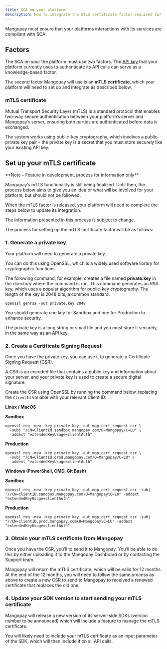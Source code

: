 ```yaml
---
title: SCA on your platform
description: How to integrate the mTLS certificate factor required for SCA on your platform
---
```


Mangopay must ensure that your platforms interactions with its services are compliant with SCA.

## Factors

The SCA on your the platform must use two factors. The [API key](/api-reference/overview/api-keys) that your platform currently uses to authenticate its API calls can serve as a knowledge-based factor. 

The second factor Mangopay will use is an **mTLS certificate**, which your platform will need to set up and integrate as described below.

### mTLS certificate

Mutual Transport Security Layer (mTLS) is a standard protocol that enables two-way secure authentication between your platform’s server and Mangopay’s server, ensuring both parties are authenticated before data is exchanged.

The system works using public-key cryptography, which involves a public-private key pair – the private key is a secret that you must store securely like your existing API key.

## Set up your mTLS certificate

<Note>
**Note – Feature in development, process for information only**

Mangopay’s mTLS functionality is still being finalized. Until then, the process below aims to give you an idea of what will be involved for your platform, but should not be followed.

When the mTLS factor is released, your platform will need to complete the steps below to update its integration.

The information presented in this process is subject to change.
</Note>

The process for setting up the mTLS certificate factor will be as follows: 

### 1. Generate a private key
    
Your platform will need to generate a private key. 

You can do this using OpenSSL, which is a widely used software library for cryptographic functions. 

The following command, for example, creates a file named **private.key** in the directory where the command is run. This command generates an RSA key, which uses a popular algorithm for public-key cryptography. The length of the key is 2048 bits, a common standard.

```shell
openssl genrsa -out private.key 2048 
```

You should generate one key for Sandbox and one for Production to enhance security. 

The private key is a long string or small file and you must store it securely, in the same way as an API key.
  
### 2. Create a Certificate Signing Request
  
Once you have the private key, you can use it to generate a Certificate Signing Request (CSR).

A CSR is an encoded file that contains a public key and information about your server, and your private key is used to create a secure digital signature. 

Create the CSR using OpenSSL by running the command below, replacing the `ClientId` variable with your relevant Client ID: 

**Linux / MacOS**

**Sandbox**

```shell
openssl req -new -key private.key -out mgp_cert_request.csr \
  -subj "/CN=ClientId.sandbox.mangopay.com/O=Mangopay/C=LU" \
  -addext "extendedKeyUsage=clientAuth"
```

**Production**

```shell
openssl req -new -key private.key -out mgp_cert_request.csr \
  -subj "/CN=ClientId.prod.mangopay.com/O=Mangopay/C=LU" \
  -addext "extendedKeyUsage=clientAuth"
```

**Windows (PowerShell, CMD, Git Bash)**

**Sandbox**

```shell
openssl req -new -key private.key -out mgp_cert_request.csr -subj "//CN=clientID.sandbox.mangopay.com\O=Mangopay\C=LU" -addext "extendedKeyUsage=clientAuth"
```

**Production**

```shell
openssl req -new -key private.key -out mgp_cert_request.csr -subj "//CN=clientID.prod.mangopay.com\O=Mangopay\C=LU" -addext "extendedKeyUsage=clientAuth"
```
  
### 3. Obtain your mTLS certificate from Mangopay
  
Once you have the CSR, you’ll to send it to Mangopay. You’ll be able to do this by either uploading it to the Mangopay Dashboard or by contacting the Support team. 

Mangopay will return the mTLS certificate, which will be valid for 12 months. At the end of the 12 months, you will need to follow the same process as above to create a new CSR to send to Mangopay to received a renewed certificate that replaces the old one.

### 4. Update your SDK version to start sending your mTLS certificate
  
Mangopay will release a new version of its server-side SDKs (version number to be announced) which will include a feature to manage the mTLS certificate.

You will likely need to include your mTLS certificate as an input parameter of the SDK, which will then include it on all API calls.